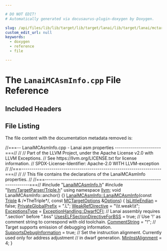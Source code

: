 ```yaml
---

# DO NOT EDIT!
# Automatically generated via docusaurus-plugin-doxygen by Doxygen.

slug: /api/files/lib/lib/target/lib/target/lanai/lib/target/lanai/mctargetdesc/lanaimcasminfo-cpp
custom_edit_url: null
keywords:
  - doxygen
  - reference
  - file

---
```





# The `LanaiMCAsmInfo.cpp` File Reference

<DoxygenPage pluginConfig={pluginConfig}>



## Included Headers

<IncludesList>
<IncludesListItem
  filePath="LanaiMCAsmInfo.h"
  permalink="/docs/api/files/lib/lib/target/lib/target/lanai/lib/target/lanai/mctargetdesc/lanaimcasminfo-h"
  isLocal="true" />
<IncludesListItem
  filePath="llvm/TargetParser/Triple.h"
  permalink="/docs/api/files/include/include/llvm/include/llvm/targetparser/triple-h"
  isLocal="true" />
</IncludesList>


## File Listing

The file content with the documentation metadata removed is:

<ProgramListing>

<Link id="l00001" /><CodeLine lineNumber="1"><span class="doxyHighlightComment">//===-- LanaiMCAsmInfo.cpp - Lanai asm properties -----------------------===//</span></CodeLine>
<Link id="l00002" /><CodeLine lineNumber="2"><span class="doxyHighlightComment">//</span></CodeLine>
<Link id="l00003" /><CodeLine lineNumber="3"><span class="doxyHighlightComment">// Part of the LLVM Project, under the Apache License v2.0 with LLVM Exceptions.</span></CodeLine>
<Link id="l00004" /><CodeLine lineNumber="4"><span class="doxyHighlightComment">// See https://llvm.org/LICENSE.txt for license information.</span></CodeLine>
<Link id="l00005" /><CodeLine lineNumber="5"><span class="doxyHighlightComment">// SPDX-License-Identifier: Apache-2.0 WITH LLVM-exception</span></CodeLine>
<Link id="l00006" /><CodeLine lineNumber="6"><span class="doxyHighlightComment">//</span></CodeLine>
<Link id="l00007" /><CodeLine lineNumber="7"><span class="doxyHighlightComment">//===----------------------------------------------------------------------===//</span></CodeLine>
<Link id="l00008" /><CodeLine lineNumber="8"><span class="doxyHighlightComment">//</span></CodeLine>
<Link id="l00009" /><CodeLine lineNumber="9"><span class="doxyHighlightComment">// This file contains the declarations of the LanaiMCAsmInfo properties.</span></CodeLine>
<Link id="l00010" /><CodeLine lineNumber="10"><span class="doxyHighlightComment">//</span></CodeLine>
<Link id="l00011" /><CodeLine lineNumber="11"><span class="doxyHighlightComment">//===----------------------------------------------------------------------===//</span></CodeLine>
<Link id="l00012" /><CodeLine lineNumber="12"></CodeLine>
<Link id="l00013" /><CodeLine lineNumber="13"><span class="doxyHighlightPreprocessor">#include &quot;<a href="/docs/api/files/lib/lib/target/lib/target/lanai/lib/target/lanai/mctargetdesc/lanaimcasminfo-h">LanaiMCAsmInfo.h</a>&quot;</span></CodeLine>
<Link id="l00014" /><CodeLine lineNumber="14"></CodeLine>
<Link id="l00015" /><CodeLine lineNumber="15"><span class="doxyHighlightPreprocessor">#include &quot;<a href="/docs/api/files/include/include/llvm/include/llvm/targetparser/triple-h">llvm/TargetParser/Triple.h</a>&quot;</span></CodeLine>
<Link id="l00016" /><CodeLine lineNumber="16"></CodeLine>
<Link id="l00017" /><CodeLine lineNumber="17"><span class="doxyHighlightKeyword">using namespace </span><span class="doxyHighlight"><a href="/docs/api/namespaces/llvm">llvm</a>;</span></CodeLine>
<Link id="l00018" /><CodeLine lineNumber="18"></CodeLine>
<Link id="l00019" /><CodeLine lineNumber="19"><span class="doxyHighlightKeywordType">void</span><span class="doxyHighlight"> LanaiMCAsmInfo::anchor() &#123;&#125;</span></CodeLine>
<Link id="l00020" /><CodeLine lineNumber="20"></CodeLine>
<Link id="l00021" /><CodeLine lineNumber="21" lineLink="/docs/api/classes/llvm/lanaimcasminfo/#a6f5e6fabbde1121a39b455a8fd7f46de"><span class="doxyHighlight"><a href="/docs/api/classes/llvm/lanaimcasminfo/#a6f5e6fabbde1121a39b455a8fd7f46de">LanaiMCAsmInfo::LanaiMCAsmInfo</a>(</span><span class="doxyHighlightKeyword">const</span><span class="doxyHighlight"> <a href="/docs/api/classes/llvm/triple">Triple</a> &amp; </span><span class="doxyHighlightComment">/&#42;TheTriple&#42;/</span><span class="doxyHighlight">,</span></CodeLine>
<Link id="l00022" /><CodeLine lineNumber="22"><span class="doxyHighlight">                               </span><span class="doxyHighlightKeyword">const</span><span class="doxyHighlight"> <a href="/docs/api/classes/llvm/mctargetoptions">MCTargetOptions</a> &amp;<a href="/docs/api/files/lib/lib/debuginfo/lib/debuginfo/logicalview/lib/debuginfo/logicalview/core/lvoptions-cpp/#ab4088b7a11f3cbc38ac16a6e9c72494e">Options</a>) &#123;</span></CodeLine>
<Link id="l00023" /><CodeLine lineNumber="23"><span class="doxyHighlight">  <a href="/docs/api/classes/llvm/mcasminfo/#adfd724f11ba125f30c3bb516be0bb06f">IsLittleEndian</a> = </span><span class="doxyHighlightKeyword">false</span><span class="doxyHighlight">;</span></CodeLine>
<Link id="l00024" /><CodeLine lineNumber="24"><span class="doxyHighlight">  <a href="/docs/api/classes/llvm/mcasminfo/#a5384e7b6526e6d9c7744c07e1136b7b8">PrivateGlobalPrefix</a> = </span><span class="doxyHighlightStringLiteral">&quot;.L&quot;</span><span class="doxyHighlight">;</span></CodeLine>
<Link id="l00025" /><CodeLine lineNumber="25"><span class="doxyHighlight">  <a href="/docs/api/classes/llvm/mcasminfo/#a72118878aeadcae71da2d5d179aebb81">WeakRefDirective</a> = </span><span class="doxyHighlightStringLiteral">&quot;\\t.weak\\t&quot;</span><span class="doxyHighlight">;</span></CodeLine>
<Link id="l00026" /><CodeLine lineNumber="26"><span class="doxyHighlight">  <a href="/docs/api/classes/llvm/mcasminfo/#a500ba2b2c0203d1d53b83a649551a6b5">ExceptionsType</a> = <a href="/docs/api/namespaces/llvm/#a2ca3855108426698ff21517a7c884c84ab4fe87e4046ecd1f9f3d96bbf63822b3">ExceptionHandling::DwarfCFI</a>;</span></CodeLine>
<Link id="l00027" /><CodeLine lineNumber="27"></CodeLine>
<Link id="l00028" /><CodeLine lineNumber="28"><span class="doxyHighlight">  </span><span class="doxyHighlightComment">// Lanai assembly requires &quot;.section&quot; before &quot;.bss&quot;</span></CodeLine>
<Link id="l00029" /><CodeLine lineNumber="29"><span class="doxyHighlight">  <a href="/docs/api/classes/llvm/mcasminfo/#a9209a7aeb154de066a5f7ed6087892cc">UsesELFSectionDirectiveForBSS</a> = </span><span class="doxyHighlightKeyword">true</span><span class="doxyHighlight">;</span></CodeLine>
<Link id="l00030" /><CodeLine lineNumber="30"></CodeLine>
<Link id="l00031" /><CodeLine lineNumber="31"><span class="doxyHighlight">  </span><span class="doxyHighlightComment">// Use &#39;!&#39; as comment string to correspond with old toolchain.</span></CodeLine>
<Link id="l00032" /><CodeLine lineNumber="32"><span class="doxyHighlight">  <a href="/docs/api/classes/llvm/mcasminfo/#af30c385b021a371a04bacd22cef94c7b">CommentString</a> = </span><span class="doxyHighlightStringLiteral">&quot;!&quot;</span><span class="doxyHighlight">;</span></CodeLine>
<Link id="l00033" /><CodeLine lineNumber="33"></CodeLine>
<Link id="l00034" /><CodeLine lineNumber="34"><span class="doxyHighlight">  </span><span class="doxyHighlightComment">// Target supports emission of debugging information.</span></CodeLine>
<Link id="l00035" /><CodeLine lineNumber="35"><span class="doxyHighlight">  <a href="/docs/api/classes/llvm/mcasminfo/#a98f40236cfff7278d4b57633fad2245d">SupportsDebugInformation</a> = </span><span class="doxyHighlightKeyword">true</span><span class="doxyHighlight">;</span></CodeLine>
<Link id="l00036" /><CodeLine lineNumber="36"></CodeLine>
<Link id="l00037" /><CodeLine lineNumber="37"><span class="doxyHighlight">  </span><span class="doxyHighlightComment">// Set the instruction alignment. Currently used only for address adjustment</span></CodeLine>
<Link id="l00038" /><CodeLine lineNumber="38"><span class="doxyHighlight">  </span><span class="doxyHighlightComment">// in dwarf generation.</span></CodeLine>
<Link id="l00039" /><CodeLine lineNumber="39"><span class="doxyHighlight">  <a href="/docs/api/classes/llvm/mcasminfo/#a139e22bc2c357349563ce30a503d13fd">MinInstAlignment</a> = 4;</span></CodeLine>
<Link id="l00040" /><CodeLine lineNumber="40"><span class="doxyHighlight">&#125;</span></CodeLine>

</ProgramListing>


</DoxygenPage>
